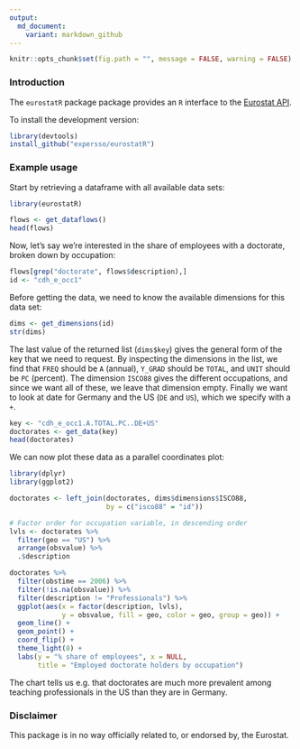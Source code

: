 ```yaml
---
output:
  md_document:
    variant: markdown_github
---
```


```r
knitr::opts_chunk$set(fig.path = "", message = FALSE, warning = FALSE)
```

### Introduction

The `eurostatR` package package provides an `R` interface to the [Eurostat API](https://ec.europa.eu/eurostat).

To install the development version:

```r
library(devtools)
install_github("expersso/eurostatR")
```

### Example usage

Start by retrieving a dataframe with all available data sets:

```r
library(eurostatR)

flows <- get_dataflows()
head(flows)
```

Now, let's say we're interested in the share of employees with a doctorate,
broken down by occupation:

```r
flows[grep("doctorate", flows$description),]
id <- "cdh_e_occ1"
```

Before getting the data, we need to know the available dimensions for this data
set:

```r
dims <- get_dimensions(id)
str(dims)
```

The last value of the returned list (`dims$key`) gives the general form of the
key that we need to request. By inspecting the dimensions in the list, we find
that `FREQ` should be `A` (annual), `Y_GRAD` should be `TOTAL`, and `UNIT`
should be `PC` (percent). The dimension `ISCO88` gives the different
occupations, and since we want all of these, we leave that dimension empty.
Finally we want to look at date for Germany and the US (`DE` and `US`), which we
specify with a `+`.

```r
key <- "cdh_e_occ1.A.TOTAL.PC..DE+US"
doctorates <- get_data(key)
head(doctorates)
```

We can now plot these data as a parallel coordinates plot:

```r
library(dplyr)
library(ggplot2)

doctorates <- left_join(doctorates, dims$dimensions$ISCO88, 
                        by = c("isco88" = "id"))

# Factor order for occupation variable, in descending order
lvls <- doctorates %>% 
  filter(geo == "US") %>% 
  arrange(obsvalue) %>% 
  .$description

doctorates %>% 
  filter(obstime == 2006) %>% 
  filter(!is.na(obsvalue)) %>% 
  filter(description != "Professionals") %>% 
  ggplot(aes(x = factor(description, lvls), 
             y = obsvalue, fill = geo, color = geo, group = geo)) +
  geom_line() +
  geom_point() +
  coord_flip() +
  theme_light(8) +
  labs(y = "% share of employees", x = NULL,
       title = "Employed doctorate holders by occupation")
```

The chart tells us e.g. that doctorates are much more prevalent among teaching
professionals in the US than they are in Germany.

### Disclaimer

This package is in no way officially related to, or endorsed by, the Eurostat.